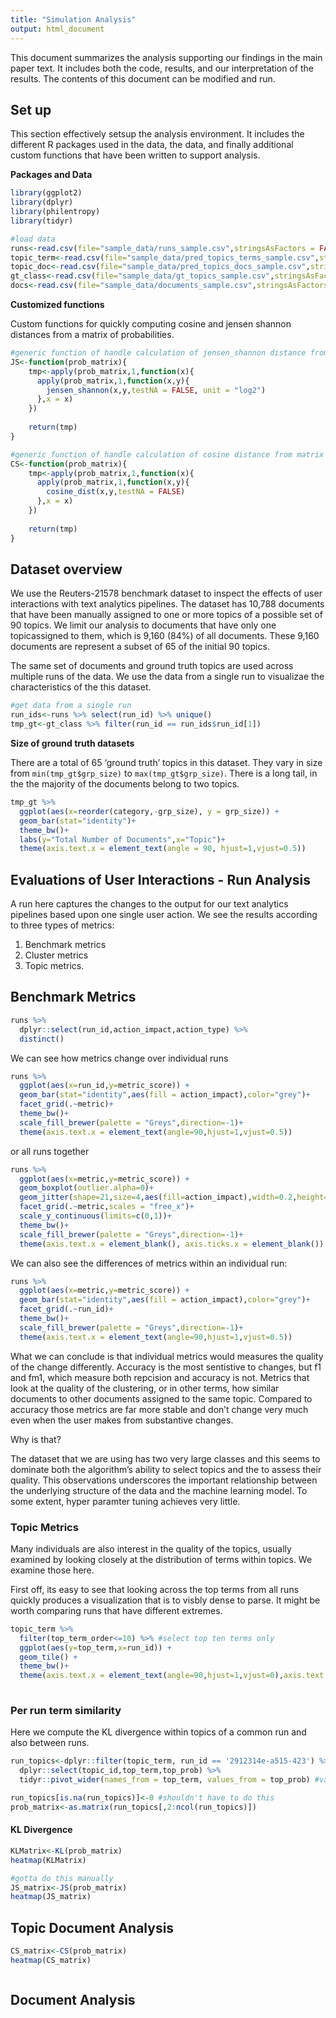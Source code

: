 ```yaml
---
title: "Simulation Analysis"
output: html_document
---
```

This document summarizes the analysis supporting our findings in the main paper text. It includes both the code, results, and our interpretation of the results. The contents of this document can be modified and run.

## Set up

This section effectively setsup the analysis environment. It includes the different R packages used in the data, the data, and finally additional custom functions that have been written to support analysis.

**Packages and Data**
```r
library(ggplot2)
library(dplyr)
library(philentropy)
library(tidyr)

#load data
runs<-read.csv(file="sample_data/runs_sample.csv",stringsAsFactors = FALSE)
topic_term<-read.csv(file="sample_data/pred_topics_terms_sample.csv",stringsAsFactors = FALSE)
topic_doc<-read.csv(file="sample_data/pred_topics_docs_sample.csv",stringsAsFactors = FALSE)
gt_class<-read.csv(file="sample_data/gt_topics_sample.csv",stringsAsFactors = FALSE)
docs<-read.csv(file="sample_data/documents_sample.csv",stringsAsFactors = FALSE)

```


**Customized functions**

Custom functions for quickly computing cosine and jensen shannon distances from a matrix of probabilities.
```r
#generic function of handle calculation of jensen_shannon distance from matrix
JS<-function(prob_matrix){
    tmp<-apply(prob_matrix,1,function(x){
      apply(prob_matrix,1,function(x,y){
        jensen_shannon(x,y,testNA = FALSE, unit = "log2")
      },x = x)
    })
    
    return(tmp)
}

#generic function of handle calculation of cosine distance from matrix
CS<-function(prob_matrix){
    tmp<-apply(prob_matrix,1,function(x){
      apply(prob_matrix,1,function(x,y){
        cosine_dist(x,y,testNA = FALSE)
      },x = x)
    })
    
    return(tmp)
}

```


## Dataset overview

We use the Reuters-21578 benchmark dataset to inspect the effects of user interactions with text analytics pipelines. The dataset has 10,788 documents that have been manually assigned to one or more topics of a possible set of 90 topics. We limit our analysis to documents that have only one topicassigned to them, which is 9,160 (84%) of all documents. These 9,160 documents are represent a subset of 65 of the initial 90 topics.

The same set of documents and ground truth topics are used across multiple runs of the data. We use the data from a single run to visualizae the characteristics of the this dataset.
```r
#get data from a single run
run_ids<-runs %>% select(run_id) %>% unique()
tmp_gt<-gt_class %>% filter(run_id == run_ids$run_id[1])

```


**Size of ground truth datasets**

There are a total of 65 'ground truth' topics in this dataset. They vary in size from `min(tmp_gt$grp_size)` to `max(tmp_gt$grp_size)`. There is a long tail, in the the majority of the documents belong to two topics.

```r
tmp_gt %>% 
  ggplot(aes(x=reorder(category,-grp_size), y = grp_size)) +
  geom_bar(stat="identity")+
  theme_bw()+
  labs(y="Total Number of Documents",x="Topic")+
  theme(axis.text.x = element_text(angle = 90, hjust=1,vjust=0.5))
```



## Evaluations of User Interactions - Run Analysis

A run here captures the changes to the output for our text analytics pipelines based upon one single user action.  We see the results according to three types of metrics:

1) Benchmark metrics
2) Cluster metrics
3) Topic metrics.


## Benchmark Metrics

```r
runs %>%
  dplyr::select(run_id,action_impact,action_type) %>%
  distinct()
```

We can see how metrics change over individual runs
```r
runs %>%
  ggplot(aes(x=run_id,y=metric_score)) +
  geom_bar(stat="identity",aes(fill = action_impact),color="grey")+
  facet_grid(.~metric)+
  theme_bw()+
  scale_fill_brewer(palette = "Greys",direction=-1)+
  theme(axis.text.x = element_text(angle=90,hjust=1,vjust=0.5))
```

or all runs together
```r
runs %>%
  ggplot(aes(x=metric,y=metric_score)) +
  geom_boxplot(outlier.alpha=0)+
  geom_jitter(shape=21,size=4,aes(fill=action_impact),width=0.2,height=0)+
  facet_grid(.~metric,scales = "free_x")+
  scale_y_continuous(limits=c(0,1))+
  theme_bw()+
  scale_fill_brewer(palette = "Greys",direction=-1)+
  theme(axis.text.x = element_blank(), axis.ticks.x = element_blank())
```

We can also see the differences of metrics within an individual run:

```r
runs %>%
  ggplot(aes(x=metric,y=metric_score)) +
  geom_bar(stat="identity",aes(fill = action_impact),color="grey")+
  facet_grid(.~run_id)+
  theme_bw()+
  scale_fill_brewer(palette = "Greys",direction=-1)+
  theme(axis.text.x = element_text(angle=90,hjust=1,vjust=0.5))
```

What we can conclude is that individual metrics would measures the quality of the change differently. Accuracy is the most sentistive to changes, but f1 and fm1, which measure both repcision and accuracy is not. Metrics that look at the quality of the clustering, or in other terms, how similar documents to other documents assigned to the same topic. Compared to accuracy those metrics are far more stable and don't change very much even when the user makes from substantive changes.

Why is that?

The dataset that we are using has two very large classes and this seems to dominate both the algorithm's ability to select topics and the to assess their quality. This observations underscores the important relationship between the underlying structure of the data and the machine learning model. To some extent, hyper paramter tuning achieves very little.

### Topic Metrics
Many individuals are also interest in the quality of the topics, usually examined by looking closely at the distribution of terms within topics. We examine those here.

First off, its easy to see that looking across the top terms from all runs quickly produces a visualization that is to visbly dense to parse. It might be worth comparing runs that have different extremes.

```r
topic_term %>%
  filter(top_term_order<=10) %>% #select top ten terms only
  ggplot(aes(y=top_term,x=run_id)) +
  geom_tile() +
  theme_bw()+
  theme(axis.text.x = element_text(angle=90,hjust=1,vjust=0),axis.text.y = element_blank())
  
```

### Per run term similarity

Here we compute the KL divergence within topics of a common run and also between runs.

```r
run_topics<-dplyr::filter(topic_term, run_id == '2912314e-a515-423') %>%
  dplyr::select(topic_id,top_term,top_prob) %>%
  tidyr::pivot_wider(names_from = top_term, values_from = top_prob) #values fill isn't work.. hmm

run_topics[is.na(run_topics)]<-0 #shouldn't have to do this
prob_matrix<-as.matrix(run_topics[,2:ncol(run_topics)])
```

#### KL Divergence
```r
KLMatrix<-KL(prob_matrix)
heatmap(KLMatrix)
```
```r
#gotta do this manually
JS_matrix<-JS(prob_matrix)
heatmap(JS_matrix)
```

## Topic Document Analysis
```r
CS_matrix<-CS(prob_matrix)
heatmap(CS_matrix)
```

```r

```
## Document Analysis